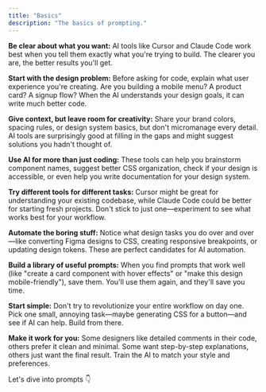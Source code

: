 ```yaml
---
title: "Basics"
description: "The basics of prompting."
---
```


**Be clear about what you want:** AI tools like Cursor and Claude Code work best when you tell them exactly what you're trying to build. The clearer you are, the better results you'll get.

**Start with the design problem:** Before asking for code, explain what user experience you're creating. Are you building a mobile menu? A product card? A signup flow? When the AI understands your design goals, it can write much better code.

**Give context, but leave room for creativity:** Share your brand colors, spacing rules, or design system basics, but don't micromanage every detail. AI tools are surprisingly good at filling in the gaps and might suggest solutions you hadn't thought of.

**Use AI for more than just coding:** These tools can help you brainstorm component names, suggest better CSS organization, check if your design is accessible, or even help you write documentation for your design system.

**Try different tools for different tasks:** Cursor might be great for understanding your existing codebase, while Claude Code could be better for starting fresh projects. Don't stick to just one—experiment to see what works best for your workflow.

**Automate the boring stuff:** Notice what design tasks you do over and over—like converting Figma designs to CSS, creating responsive breakpoints, or updating design tokens. These are perfect candidates for AI automation.

**Build a library of useful prompts:** When you find prompts that work well (like "create a card component with hover effects" or "make this design mobile-friendly"), save them. You'll use them again, and they'll save you time.

**Start simple:** Don't try to revolutionize your entire workflow on day one. Pick one small, annoying task—maybe generating CSS for a button—and see if AI can help. Build from there.

**Make it work for you:** Some designers like detailed comments in their code, others prefer it clean and minimal. Some want step-by-step explanations, others just want the final result. Train the AI to match your style and preferences.

Let's dive into prompts 👇 